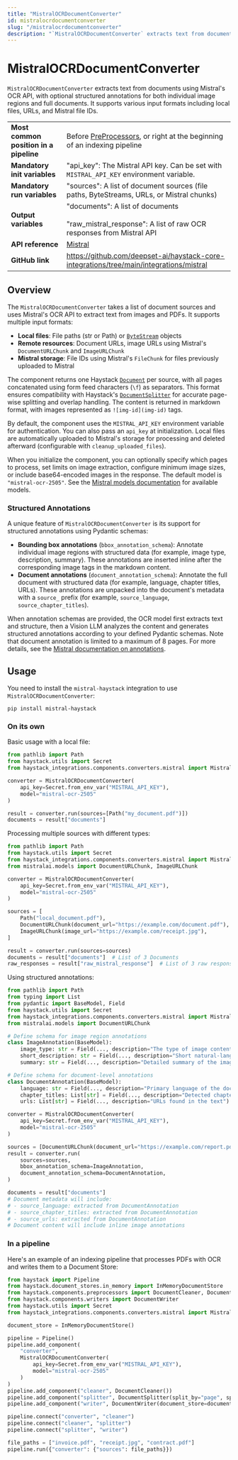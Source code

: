 ```yaml
---
title: "MistralOCRDocumentConverter"
id: mistralocrdocumentconverter
slug: "/mistralocrdocumentconverter"
description: "`MistralOCRDocumentConverter` extracts text from documents using Mistral's OCR API, with optional structured annotations for both individual image regions and full documents. It supports various input formats including local files, URLs, and Mistral file IDs."
---
```


# MistralOCRDocumentConverter

`MistralOCRDocumentConverter` extracts text from documents using Mistral's OCR API, with optional structured annotations for both individual image regions and full documents. It supports various input formats including local files, URLs, and Mistral file IDs.

|  |  |
| --- | --- |
| **Most common position in a pipeline** | Before [PreProcessors](../preprocessors.mdx), or right at the beginning of an indexing pipeline |
| **Mandatory init variables** | "api_key": The Mistral API key. Can be set with `MISTRAL_API_KEY` environment variable. |
| **Mandatory run variables** | "sources": A list of document sources (file paths, ByteStreams, URLs, or Mistral chunks) |
| **Output variables** | "documents": A list of documents <br /> <br />"raw_mistral_response": A list of raw OCR responses from Mistral API |
| **API reference** | [Mistral](/reference/integrations-mistral) |
| **GitHub link** | https://github.com/deepset-ai/haystack-core-integrations/tree/main/integrations/mistral |

## Overview

The `MistralOCRDocumentConverter` takes a list of document sources and uses Mistral's OCR API to extract text from images and PDFs. It supports multiple input formats:

- **Local files**: File paths (str or Path) or [`ByteStream`](../../concepts/data-classes.mdx#bytestream) objects
- **Remote resources**: Document URLs, image URLs using Mistral's `DocumentURLChunk` and `ImageURLChunk`
- **Mistral storage**: File IDs using Mistral's `FileChunk` for files previously uploaded to Mistral

The component returns one Haystack [`Document`](../../concepts/data-classes.mdx#document) per source, with all pages concatenated using form feed characters (`\f`) as separators. This format ensures compatibility with Haystack's [`DocumentSplitter`](../preprocessors/documentsplitter.mdx) for accurate page-wise splitting and overlap handling. The content is returned in markdown format, with images represented as `![img-id](img-id)` tags.

By default, the component uses the `MISTRAL_API_KEY` environment variable for authentication. You can also pass an `api_key` at initialization. Local files are automatically uploaded to Mistral's storage for processing and deleted afterward (configurable with `cleanup_uploaded_files`).

When you initialize the component, you can optionally specify which pages to process, set limits on image extraction, configure minimum image sizes, or include base64-encoded images in the response. The default model is `"mistral-ocr-2505"`. See the [Mistral models documentation](https://docs.mistral.ai/getting-started/models/models_overview/) for available models.

### Structured Annotations

A unique feature of `MistralOCRDocumentConverter` is its support for structured annotations using Pydantic schemas:

- **Bounding box annotations** (`bbox_annotation_schema`): Annotate individual image regions with structured data (for example, image type, description, summary). These annotations are inserted inline after the corresponding image tags in the markdown content.
- **Document annotations** (`document_annotation_schema`): Annotate the full document with structured data (for example, language, chapter titles, URLs). These annotations are unpacked into the document's metadata with a `source_` prefix (for example, `source_language`, `source_chapter_titles`).

When annotation schemas are provided, the OCR model first extracts text and structure, then a Vision LLM analyzes the content and generates structured annotations according to your defined Pydantic schemas. Note that document annotation is limited to a maximum of 8 pages. For more details, see the [Mistral documentation on annotations](https://docs.mistral.ai/capabilities/document_ai/annotations/).

## Usage

You need to install the `mistral-haystack` integration to use `MistralOCRDocumentConverter`:

```shell
pip install mistral-haystack
```

### On its own

Basic usage with a local file:

```python
from pathlib import Path
from haystack.utils import Secret
from haystack_integrations.components.converters.mistral import MistralOCRDocumentConverter

converter = MistralOCRDocumentConverter(
    api_key=Secret.from_env_var("MISTRAL_API_KEY"),
    model="mistral-ocr-2505"
)

result = converter.run(sources=[Path("my_document.pdf")])
documents = result["documents"]
```

Processing multiple sources with different types:

```python
from pathlib import Path
from haystack.utils import Secret
from haystack_integrations.components.converters.mistral import MistralOCRDocumentConverter
from mistralai.models import DocumentURLChunk, ImageURLChunk

converter = MistralOCRDocumentConverter(
    api_key=Secret.from_env_var("MISTRAL_API_KEY"),
    model="mistral-ocr-2505"
)

sources = [
    Path("local_document.pdf"),
    DocumentURLChunk(document_url="https://example.com/document.pdf"),
    ImageURLChunk(image_url="https://example.com/receipt.jpg"),
]

result = converter.run(sources=sources)
documents = result["documents"]  # List of 3 Documents
raw_responses = result["raw_mistral_response"]  # List of 3 raw responses
```

Using structured annotations:

```python
from pathlib import Path
from typing import List
from pydantic import BaseModel, Field
from haystack.utils import Secret
from haystack_integrations.components.converters.mistral import MistralOCRDocumentConverter
from mistralai.models import DocumentURLChunk

# Define schema for image region annotations
class ImageAnnotation(BaseModel):
    image_type: str = Field(..., description="The type of image content")
    short_description: str = Field(..., description="Short natural-language description")
    summary: str = Field(..., description="Detailed summary of the image content")

# Define schema for document-level annotations
class DocumentAnnotation(BaseModel):
    language: str = Field(..., description="Primary language of the document")
    chapter_titles: List[str] = Field(..., description="Detected chapter or section titles")
    urls: List[str] = Field(..., description="URLs found in the text")

converter = MistralOCRDocumentConverter(
    api_key=Secret.from_env_var("MISTRAL_API_KEY"),
    model="mistral-ocr-2505"
)

sources = [DocumentURLChunk(document_url="https://example.com/report.pdf")]
result = converter.run(
    sources=sources,
    bbox_annotation_schema=ImageAnnotation,
    document_annotation_schema=DocumentAnnotation,
)

documents = result["documents"]
# Document metadata will include:
# - source_language: extracted from DocumentAnnotation
# - source_chapter_titles: extracted from DocumentAnnotation
# - source_urls: extracted from DocumentAnnotation
# Document content will include inline image annotations
```

### In a pipeline

Here's an example of an indexing pipeline that processes PDFs with OCR and writes them to a Document Store:

```python
from haystack import Pipeline
from haystack.document_stores.in_memory import InMemoryDocumentStore
from haystack.components.preprocessors import DocumentCleaner, DocumentSplitter
from haystack.components.writers import DocumentWriter
from haystack.utils import Secret
from haystack_integrations.components.converters.mistral import MistralOCRDocumentConverter

document_store = InMemoryDocumentStore()

pipeline = Pipeline()
pipeline.add_component(
    "converter",
    MistralOCRDocumentConverter(
        api_key=Secret.from_env_var("MISTRAL_API_KEY"),
        model="mistral-ocr-2505"
    )
)
pipeline.add_component("cleaner", DocumentCleaner())
pipeline.add_component("splitter", DocumentSplitter(split_by="page", split_length=1))
pipeline.add_component("writer", DocumentWriter(document_store=document_store))

pipeline.connect("converter", "cleaner")
pipeline.connect("cleaner", "splitter")
pipeline.connect("splitter", "writer")

file_paths = ["invoice.pdf", "receipt.jpg", "contract.pdf"]
pipeline.run({"converter": {"sources": file_paths}})
```
